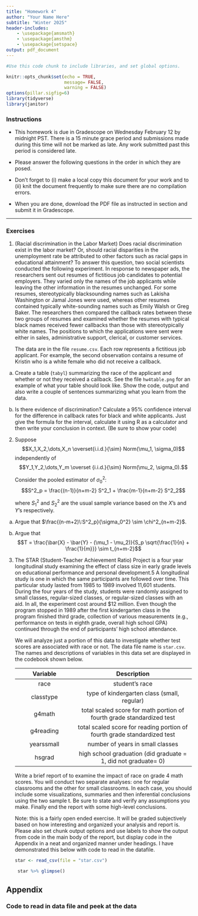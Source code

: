 ```yaml
---
title: "Homework 4"
author: "Your Name Here"
subtitle: "Winter 2025"
header-includes:
    - \usepackage{amsmath}
    - \usepackage{amsthm}
    - \usepackage{setspace} 
output: pdf_document
---
```


\onehalfspacing

```r
#Use this code chunk to include libraries, and set global options.

knitr::opts_chunk$set(echo = TRUE, 
                      message= FALSE, 
                      warning = FALSE)
options(pillar.sigfig=6)
library(tidyverse)
library(janitor)
```

### Instructions

- This homework is due in Gradescope on Wednesday February 12 by midnight PST. There is a 15 minute grace period and submissions made during this time will not be marked as late. Any work submitted past this period is considered late.  

- Please answer the following questions in the order in which they are posed. 

- Don't forget to (i) make a local copy this document for your work and to (ii) knit the document frequently to make sure there are no compilation errors. 

- When you are done, download the PDF file as instructed in section and submit it in Gradescope.  

* * *

### Exercises

1. (Racial discrimination in the Labor Market) Does racial discrimination exist in the labor market? Or, should racial disparities in the
unemployment rate be attributed to other factors such as racial gaps in educational attainment?
To answer this question, two social scientists conducted the following experiment. In response to newspaper ads, the researchers sent out resumes of fictitious job candidates
to potential employers. They varied only the names of the job applicants while leaving
the other information in the resumes unchanged. For some resumes, stereotypically blacksounding
names such as Lakisha Washington or Jamal Jones were used, whereas other
resumes contained typically white-sounding names such as Emily Walsh or Greg Baker.
The researchers then compared the callback rates between these two groups of resumes and
examined whether the resumes with typical black names received fewer callbacks than those with stereotypically white names. The positions to which the applications were sent were either in sales, administrative support, clerical, or customer services.

    The data are in the file `resume.csv`. Each row represents a fictitious job applicant. For example, the second observation contains a resume of Kristin who is a white female who did not receive a callback.

a. Create a table (`tabyl`) summarizing the race of the applicant and whether or not they received a callback. See the file `hw4table.png` for an example of what your table should look like. Show the code, output and also write a couple of sentences summarizing what you learn from the data. 
   
b. Is there evidence of discrimination? Calculate a 95% confidence interval for the difference in callback rates for black and white applicants. Just give the formula for the interval, calculate it using R as a calculator and then write your conclusion in context. (Be sure to show your code)
  
  
  
2. Suppose $$X_1,X_2,\dots,X_n \overset{i.i.d.}{\sim} Norm(\mu_1, \sigma_0)$$ independently of $$Y_1,Y_2,\dots,Y_m \overset {i.i.d.}{\sim} Norm(\mu_2, \sigma_0).$$

    Consider the pooled estimator of $\sigma^2_0$:
    $$S^2_p = \frac{(n-1)}{n+m-2} S^2_1 + \frac{m-1}{n+m-2} S^2_2$$
    
    where $S^2_1$ and $S^2_2$ are the usual sample variance based on the $X$'s and $Y$'s respectively.
    
    
a. Argue that $\frac{(n-m+2)\:S^2_p}{\sigma_0^2} \sim \chi^2_{n+m-2}$.  

    
b. Argue that 
   $$T = \frac{\bar{X} - \bar{Y} - (\mu_1 - \mu_2)}{S_p \sqrt{\frac{1}{n} + \frac{1}{m}}} \sim t_{n+m-2}$$ 

  
  
3. The STAR (Student-Teacher Achievement Ratio) Project is a four year longitudinal study examining the effect of class size in early grade levels on educational performance and
personal development.5 A longitudinal study is one in which the same participants are followed over time. This particular study lasted from 1985 to 1989 involved 11,601 students. During the four years of the study, students were randomly assigned to small classes, regular-sized
classes, or regular-sized classes with an aid. In all, the experiment cost around $12 million. Even though the program stopped in 1989 after the first kindergarten class in the program finished third grade, collection of various measurements (e.g., performance on tests
in eighth grade, overall high school GPA) continued through the end of participants’ high school attendance.

    We will analyze just a portion of this data to investigate whether test scores are associated with race or not. The data file name is `star.csv`. The names and descriptions of variables in this data set are displayed in the codebook shown below. 
    
    |Variable  | Description
    |:---:     | :--------:      
    |race      | student’s race
    |classtype | type of kindergarten class (small, regular)
    |g4math    | total scaled score for math portion of fourth grade standardized     test
    |g4reading | total scaled score for reading portion of fourth grade standardized test 
    |yearssmall| number of years in small classes
    |hsgrad    | high school graduation (did graduate = 1, did not graduate= 0) 
 

    Write a brief report of to examine the impact of race on grade 4 math scores. You will conduct two separate analyses: one for regular classrooms and the other for small classrooms. In each case, you should include some  visualizations, summaries 
and then inferential conclusions using the two sample t. Be sure to state and verify any assumptions you make. Finally end the report with some high-level conclusions. 

    Note: this is a fairly open ended exercise. It will be graded subjectively based on how interesting and organized your analysis and report is. Please also set chunk output options and use labels to show the output from code in the main body of the report, but display code in the Appendix in a neat and organized manner under headings. I have demonstrated this below with code to read in the datafile.


    ```r
     
    star <- read_csv(file = "star.csv")

     star %>% glimpse()
    
    ```
    
    
    
## Appendix

### Code to read in data file and peek at the data 

```r


```

